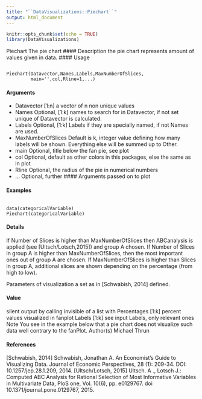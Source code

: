 ```yaml
---
title: "``DataVisualizations::Piechart``"
output: html_document
---
```




```r
knitr::opts_chunk$set(echo = TRUE)
library(DataVisualizations)
```
Piechart The pie chart
#### Description
the pie chart represents amount of values given in data.
#### Usage
<pre><code>
Piechart(Datavector,Names,Labels,MaxNumberOfSlices,
         main='',col,Rline=1,...)
</code></pre>
#### Arguments
* Datavector [1:n] a vector of n non unique values
* Names Optional, [1:k] names to search for in Datavector, if not set unique of Datavector
is calculated.
* Labels Optional, [1:k] Labels if they are specially named, if not Names are used.
* MaxNumberOfSlices
Default is k, integer value defining how many labels will be shown. Everything
else will be summed up to Other.
* main Optional, title below the fan pie, see plot
* col Optional, default as other colors in this packages, else the same as in plot
* Rline Optional, the radius of the pie in numerical numbers
* ... Optional, further #### Arguments passed on to plot


#### Examples
<pre><code>
data(categoricalVariable)
Piechart(categoricalVariable)
</code></pre>

#### Details
If Number of Slices is higher than MaxNumberOfSlices then ABCanalysis is 
applied (see [Ultsch/Lotsch,2015]) and group A chosen. If Number of Slices in group A is higher than MaxNumberOfSlices,
then the most important ones out of group A are chosen. If MaxNumberOfSlices is higher than Slices in group A, additional slices are shown depending on the percentage (from high to low).

Parameters of visualization a set as in [Schwabish, 2014] defined.

#### Value
silent output by calling invisible of a list with
Percentages [1:k] percent values visualized in fanplot
Labels [1:k] see input Labels, only relevant ones
Note
You see in the example below that a pie chart does not visualize such data well contrary to the
fanPlot.
Author(s)
Michael Thrun

#### References
[Schwabish, 2014] Schwabish, Jonathan A. An Economist’s Guide to Visualizing Data. Journal of
Economic Perspectives, 28 (1): 209-34. DOI: 10.1257/jep.28.1.209, 2014.
[Ultsch/Lotsch, 2015] Ultsch. A ., Lotsch J.: Computed ABC Analysis for Rational Selection
of Most Informative Variables in Multivariate Data, PloS one, Vol. 10(6), pp. e0129767. doi
10.1371/journal.pone.0129767, 2015.
